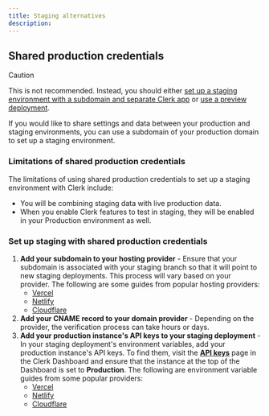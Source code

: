 ```yaml
---
title: Staging alternatives
description:
---
```


## Shared production credentials

> [!CAUTION]
> This is not recommended. Instead, you should either [set up a staging environment with a subdomain and separate Clerk app](/docs/deployments/set-up-staging) or [use a preview deployment](/docs/deployments/set-up-preview-environment).

If you would like to share settings and data between your production and staging environments, you can use a subdomain of your production domain to set up a staging environment.

### Limitations of shared production credentials

The limitations of using shared production credentials to set up a staging environment with Clerk include:

- You will be combining staging data with live production data.
- When you enable Clerk features to test in staging, they will be enabled in your Production environment as well.

### Set up staging with shared production credentials

1. **Add your subdomain to your hosting provider** - Ensure that your subdomain is associated with your staging branch so that it will point to new staging deployments. This process will vary based on your provider. The following are some guides from popular hosting providers:
   - [Vercel](https://vercel.com/guides/set-up-a-staging-environment-on-vercel)
   - [Netlify](https://docs.netlify.com/domains-https/netlify-dns/delegate-a-subdomain-to-netlify-dns/)
   - [Cloudflare](https://developers.cloudflare.com/dns/manage-dns-records/how-to/create-subdomain/)
1. **Add your CNAME record to your domain provider** - Depending on the provider, the verification process can take hours or days.
1. **Add your production instance's API keys to your staging deployment** - In your staging deployment's environment variables, add your production instance's API keys. To find them, visit the [**API keys**](https://dashboard.clerk.com/last-active?path=api-keys) page in the Clerk Dashboard and ensure that the instance at the top of the Dashboard is set to **Production**. The following are environment variable guides from some popular providers:
   - [Vercel](https://vercel.com/docs/projects/environment-variables#declare-an-environment-variable)
   - [Netlify](https://docs.netlify.com/environment-variables/get-started/#create-environment-variables)
   - [Cloudflare](https://developers.cloudflare.com/workers/configuration/environment-variables/#add-environment-variables-via-the-dashboard)
